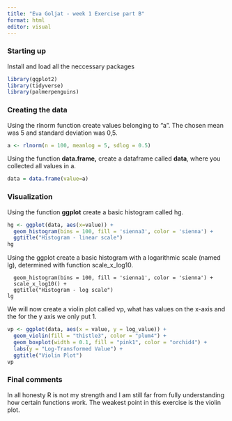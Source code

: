 ---
title: "Eva Goljat - week 1 Exercise part B"
format: html
editor: visual
---

### Starting up

Install and load all the neccessary packages

```{r}
library(ggplot2) 
library(tidyverse) 
library(palmerpenguins)
```

### Creating the data

Using the rlnorm function create values belonging to "a". The chosen mean was 5 and standard deviation was 0,5.

```{r}
a <- rlnorm(n = 100, meanlog = 5, sdlog = 0.5)
```

Using the function **data.frame,** create a dataframe called **data**, where you collected all values in a.

```{r}
data = data.frame(value=a)
```

### Visualization

Using the function **ggplot** create a basic histogram called hg.

```{r}
hg <- ggplot(data, aes(x=value)) +
  geom_histogram(bins = 100, fill = 'sienna3', color = 'sienna') +
  ggtitle("Histogram - linear scale")
hg
```

Using the ggplot create a basic histogram with a logarithmic scale (named lg), determined with function scale_x_log10.

```{lg <- ggplot(data, aes(log(x=value))) +}
  geom_histogram(bins = 100, fill = 'sienna1', color = 'sienna') +
  scale_x_log10() +
  ggtitle("Histogram - log scale")
lg 
```

We will now create a violin plot called vp, what has values on the x-axis and the for the y axis we only put 1.

```{r}
vp <- ggplot(data, aes(x = value, y = log_value)) +
  geom_violin(fill = "thistle3", color = "plum4") +
  geom_boxplot(width = 0.1, fill = "pink1", color = "orchid4") +
  labs(y = "Log-Transformed Value") +
  ggtitle("Violin Plot")
vp
```

### Final comments

In all honesty R is not my strength and I am still far from fully understanding how certain functions work. The weakest point in this exercise is the violin plot.
